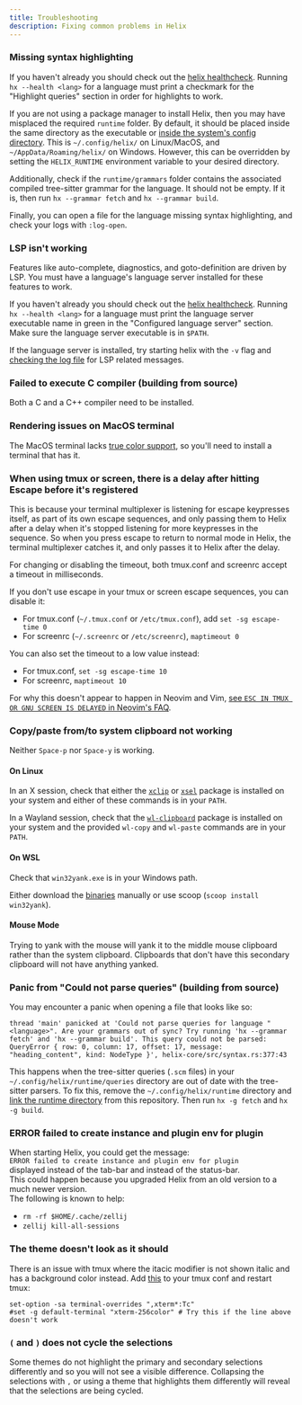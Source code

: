 ```yaml
---
title: Troubleshooting
description: Fixing common problems in Helix
---
```


### Missing syntax highlighting

If you haven't already you should check out the [helix healthcheck](https://github.com/helix-editor/helix/wiki/Healthcheck). Running `hx --health <lang>` for a language must print a checkmark for the "Highlight queries" section in order for highlights to work.

If you are not using a package manager to install Helix, then you may have misplaced the required `runtime` folder. By default, it should be placed inside the same directory as the executable or [inside the system's config directory](https://docs.rs/dirs/4.0.0/dirs/fn.config_dir.html). This is `~/.config/helix/` on Linux/MacOS, and `~/AppData/Roaming/helix/` on Windows. However, this can be overridden by setting the `HELIX_RUNTIME` environment variable to your desired directory.

Additionally, check if the `runtime/grammars` folder contains the associated compiled tree-sitter grammar for the language. It should not be empty. If it is, then run `hx --grammar fetch` and `hx --grammar build`.

Finally, you can open a file for the language missing syntax highlighting, and check your logs with `:log-open`.

### LSP isn't working

Features like auto-complete, diagnostics, and goto-definition are driven by LSP. You must have a language's language server installed for these features to work.

If you haven't already you should check out the [helix healthcheck](https://github.com/helix-editor/helix/wiki/Healthcheck). Running `hx --health <lang>` for a language must print the language server executable name in green in the "Configured language server" section. Make sure the language server executable is in `$PATH`.

If the language server is installed, try starting helix with the `-v` flag and [checking the log file](https://github.com/helix-editor/helix/wiki/FAQ#access-the-log-file) for LSP related messages.

### Failed to execute C compiler (building from source)

Both a C and a C++ compiler need to be installed.

### Rendering issues on MacOS terminal

The MacOS terminal lacks [true color support](https://gist.github.com/XVilka/8346728#terminal-emulators), so you'll need to install a terminal that has it.

### When using tmux or screen, there is a delay after hitting Escape before it's registered

This is because your terminal multiplexer is listening for escape keypresses itself, as part of its own escape sequences, and only passing them to Helix after a delay when it's stopped listening for more keypresses in the sequence.
So when you press escape to return to normal mode in Helix, the terminal multiplexer catches it, and only passes it to Helix after the delay.

For changing or disabling the timeout, both tmux.conf and screenrc accept a timeout in milliseconds.

If you don't use escape in your tmux or screen escape sequences, you can disable it:

- For tmux.conf (`~/.tmux.conf` or `/etc/tmux.conf`), add `set -sg escape-time 0`
- For screenrc (`~/.screenrc` or `/etc/screenrc`), `maptimeout 0`

You can also set the timeout to a low value instead:

- For tmux.conf, `set -sg escape-time 10`
- For screenrc, `maptimeout 10`

For why this doesn't appear to happen in Neovim and Vim, [see `ESC IN TMUX OR GNU SCREEN IS DELAYED` in Neovim's FAQ](https://neovim.io/doc/user/faq.html#:~:text=ESC%20IN%20TMUX%20OR%20GNU%20SCREEN%20IS%20DELAYED).

### Copy/paste from/to system clipboard not working

Neither `Space-p` nor `Space-y` is working.

#### On Linux

In an X session, check that either the [`xclip`](https://repology.org/project/xclip/versions) or [`xsel`](https://repology.org/project/xsel/versions) package is installed on your system and either of these commands is in your `PATH`.

In a Wayland session, check that the [`wl-clipboard`](https://repology.org/project/wl-clipboard/versions) package is installed on your system and the provided `wl-copy` and `wl-paste` commands are in your `PATH`.

#### On WSL

Check that `win32yank.exe` is in your Windows path.

Either download the [binaries](https://github.com/equalsraf/win32yank/releases/tag/v0.0.4) manually or use scoop (`scoop install win32yank`).

#### Mouse Mode

Trying to yank with the mouse will yank it to the middle mouse clipboard rather than the system clipboard. Clipboards that don't have this secondary clipboard will not have anything yanked.

### Panic from "Could not parse queries" (building from source)

You may encounter a panic when opening a file that looks like so:

```
thread 'main' panicked at 'Could not parse queries for language "<language>". Are your grammars out of sync? Try running 'hx --grammar fetch' and 'hx --grammar build'. This query could not be parsed: QueryError { row: 0, column: 17, offset: 17, message: "heading_content", kind: NodeType }', helix-core/src/syntax.rs:377:43
```

This happens when the tree-sitter queries (`.scm` files) in your `~/.config/helix/runtime/queries` directory are out of date with the tree-sitter parsers. To fix this, remove the `~/.config/helix/runtime` directory and [link the runtime directory](https://github.com/helix-editor/helix/blob/7711db3a3af8f7ca156c8c71ae4b7ea2dd02d96f/README.md?plain=1#L48-L55) from this repository. Then run `hx -g fetch` and `hx -g build`.

### ERROR failed to create instance and plugin env for plugin

When starting Helix, you could get the message:  
`ERROR failed to create instance and plugin env for plugin`  
displayed instead of the tab-bar and instead of the status-bar.  
This could happen because you upgraded Helix from an old version to a much newer version.  
The following is known to help:

- `rm -rf $HOME/.cache/zellij`
- `zellij kill-all-sessions`

### The theme doesn't look as it should

There is an issue with tmux where the itacic modifier is not shown italic and has a background color instead. Add [this](https://github.com/helix-editor/helix/issues/3099#issuecomment-1552264091) to your tmux conf and restart tmux:

```
set-option -sa terminal-overrides ",xterm*:Tc"
#set -g default-terminal "xterm-256color" # Try this if the line above doesn't work
```

### `(` and `)` does not cycle the selections

Some themes do not highlight the primary and secondary selections differently and so you will not see a visible difference. Collapsing the selections with `,` or using a theme that highlights them differently will reveal that the selections are being cycled.
